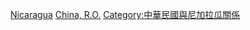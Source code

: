 [[Category:中華民國駐美洲大使|Nicaragua]]
[[Category:駐尼加拉瓜大使|China, R.O.]]
[[Category:中華民國與尼加拉瓜關係|Category:中華民國與尼加拉瓜關係]]